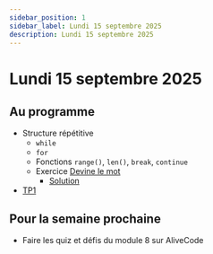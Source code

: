```yaml
---
sidebar_position: 1
sidebar_label: Lundi 15 septembre 2025
description: Lundi 15 septembre 2025
---
```


# Lundi 15 septembre 2025

## Au programme

- Structure répétitive
  - `while`
  - `for`
  - Fonctions `range()`, `len()`, `break`, `continue`
  - Exercice [Devine le mot](https://archambaultv-prof.github.io/programmation-python/docs/basic/stuctures_controles/Exercices/devine_le_mot)
     - [Solution](pathname:///files/devine_le_mot.py)
- [TP1](../evaluations/tp_1.mdx)

## Pour la semaine prochaine

- Faire les quiz et défis du module 8 sur AliveCode
